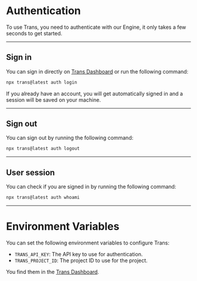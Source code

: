 # Authentication

To use Trans, you need to authenticate with our Engine, it only takes a few seconds to get started.

---

## Sign in

You can sign in directly on [Trans Dashboard](https://trans.ai/login) or run the following command:

```bash title="Terminal"
npx trans@latest auth login
```


If you already have an account, you will get automatically signed in and a session will be saved on your machine.

---

## Sign out

You can sign out by running the following command:

```bash title="Terminal"
npx trans@latest auth logout
```

---

## User session

You can check if you are signed in by running the following command:

```bash title="Terminal"
npx trans@latest auth whoami
```

---


# Environment Variables

You can set the following environment variables to configure Trans:

- `TRANS_API_KEY`: The API key to use for authentication.
- `TRANS_PROJECT_ID`: The project ID to use for the project.

You find them in the [Trans Dashboard](https://trans.ai/login).